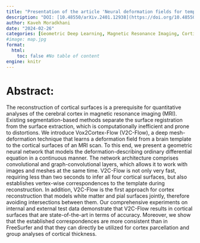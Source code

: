 ```yaml
---
title: "Presentation of the article 'Neural deformation fields for template-based reconstruction of cortical surfaces from MRI'"
description: "DOI: [10.48550/arXiv.2401.12938](https://doi.org/10.48550/arXiv.2401.12938){target='_blank'}"
author: Kaveh Moradkhani
date: "2024-02-26"
categories: [Geometric Deep Learning, Magnetic Resonance Imaging, Cortical Surface Reconstruction, Brain Segmentation Registration]
#image: map.jpg
format:
  html:
    toc: false #No table of content
engine: knitr
---
```


# Abstract:

The reconstruction of cortical surfaces is a prerequisite for quantitative analyses of the cerebral cortex in magnetic resonance imaging (MRI). Existing segmentation-based methods separate the surface registration from the surface extraction, which is computationally inefficient and prone to distortions. We introduce Vox2Cortex-Flow (V2C-Flow), a deep mesh-deformation technique that learns a deformation field from a brain template to the cortical surfaces of an MRI scan. To this end, we present a geometric neural network that models the deformation-describing ordinary differential equation in a continuous manner. The network architecture comprises convolutional and graph-convolutional layers, which allows it to work with images and meshes at the same time. V2C-Flow is not only very fast, requiring less than two seconds to infer all four cortical surfaces, but also establishes vertex-wise correspondences to the template during reconstruction. In addition, V2C-Flow is the first approach for cortex reconstruction that models white matter and pial surfaces jointly, therefore avoiding intersections between them. Our comprehensive experiments on internal and external test data demonstrate that V2C-Flow results in cortical surfaces that are state-of-the-art in terms of accuracy. Moreover, we show that the established correspondences are more consistent than in FreeSurfer and that they can directly be utilized for cortex parcellation and group analyses of cortical thickness. 